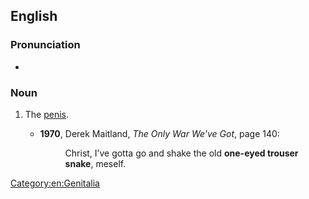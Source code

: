 ==English==

===Pronunciation===
* {{audio|en|En-au-one-eyed trouser snake.ogg|Audio (AU)}}

===Noun===
{{en-noun|head=[[one-eyed]] [[trouser snake]]}}

# {{lb|en|slang}} The [[penis]].
#* '''1970''', Derek Maitland, ''The Only War We've Got'', page 140:
#*: Christ, I’ve gotta go and shake the old '''one-eyed trouser snake''', meself.

[[Category:en:Genitalia]]